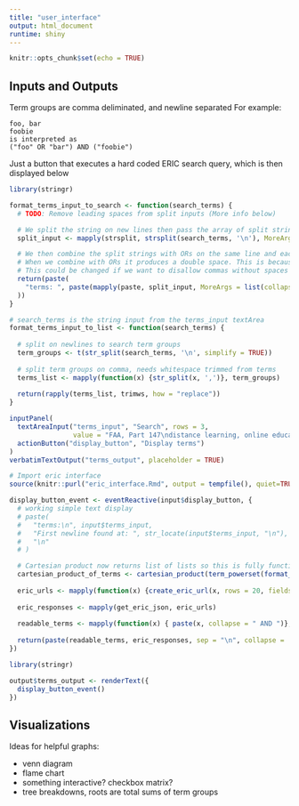 ```yaml
---
title: "user_interface"
output: html_document
runtime: shiny
---
```


```r
knitr::opts_chunk$set(echo = TRUE)
```

## Inputs and Outputs

Term groups are comma deliminated, and newline separated
For example:
```text
foo, bar
foobie
is interpreted as
("foo" OR "bar") AND ("foobie")
```

Just a button that executes a hard coded ERIC search query, which is then displayed below

```r
library(stringr)

format_terms_input_to_search <- function(search_terms) {
  # TODO: Remove leading spaces from split inputs (More info below)

  # We split the string on new lines then pass the array of split strings to mapply which splits each line on commas
  split_input <- mapply(strsplit, strsplit(search_terms, '\n'), MoreArgs = list(split = ','))

  # We then combine the split strings with ORs on the same line and each line separated with ANDs
  # When we combine with ORs it produces a double space. This is because we're splitting on comma without the following space.
  # This could be changed if we want to disallow commas without spaces after or we could trim the spaces after.
  return(paste(
    "terms: ", paste(mapply(paste, split_input, MoreArgs = list(collapse = " OR ")), collapse = " AND ")
  ))
}

# search_terms is the string input from the terms_input textArea
format_terms_input_to_list <- function(search_terms) {
  
  # split on newlines to search term groups
  term_groups <- t(str_split(search_terms, '\n', simplify = TRUE))
  
  # split term groups on comma, needs whitespace trimmed from terms
  terms_list <- mapply(function(x) {str_split(x, ',')}, term_groups)
  
  return(rapply(terms_list, trimws, how = "replace"))
}

inputPanel(
  textAreaInput("terms_input", "Search", rows = 3,
                value = "FAA, Part 147\ndistance learning, online education"),
  actionButton("display_button", "Display terms")
)
verbatimTextOutput("terms_output", placeholder = TRUE)

# Import eric interface
source(knitr::purl("eric_interface.Rmd", output = tempfile(), quiet=TRUE))

display_button_event <- eventReactive(input$display_button, {
  # working simple text display
  # paste(
  #   "terms:\n", input$terms_input,
  #   "First newline found at: ", str_locate(input$terms_input, "\n"),
  #   "\n"
  # )

  # Cartesian product now returns list of lists so this is fully functional
  cartesian_product_of_terms <- cartesian_product(term_powerset(format_terms_input_to_list(input$terms_input)))
  
  eric_urls <- mapply(function(x) {create_eric_url(x, rows = 20, fields = list(list("peerreviewed", "'T'")))}, cartesian_product_of_terms)
  
  eric_responses <- mapply(get_eric_json, eric_urls)
  
  readable_terms <- mapply(function(x) { paste(x, collapse = " AND ")}, cartesian_product_of_terms)
  
  return(paste(readable_terms, eric_responses, sep = "\n", collapse = '\n\n'))
})

library(stringr)

output$terms_output <- renderText({
  display_button_event()
})
```

## Visualizations

Ideas for helpful graphs:

* venn diagram
* flame chart
* something interactive? checkbox matrix?
* tree breakdowns, roots are total sums of term groups
